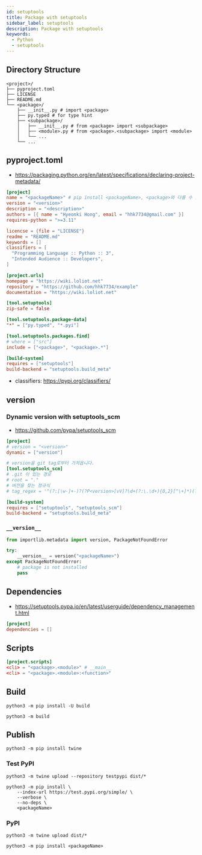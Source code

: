 ```yaml
---
id: setuptools
title: Package with setuptools
sidebar_label: setuptools
description: Package with setuptools
keywords:
  - Python
  - setuptools
---
```


## Directory Structure

```shell
<project>/
├── pyproject.toml
├── LICENSE
├── README.md
└── <package>/
    ├── __init__.py # import <package>
    ├── py.typed # for type hint
    ├── <subpackage>/
    │   ├── __init__.py # from <package> import <subpackage>
    │   ├── <module>.py # from <package>.<subpackage> import <module>
    │   └── ...
    └── ...
```

## pyproject.toml

- https://packaging.python.org/en/latest/specifications/declaring-project-metadata/

```toml title="pyproject.toml"
[project]
name = "<packageName>" # pip install <packageName>, <package>와 다를 수 있습니다.
version = "<version>"
description = "<description>"
authors = [{ name = "Hyeonki Hong", email = "hhk7734@gmail.com" }]
requires-python = ">=3.11"

licencse = {file = "LICENSE"}
readme = "README.md"
keywords = []
classifiers = [
  "Programming Language :: Python :: 3",
  "Intended Audience :: Developers",
]

[project.urls]
homepage = "https://wiki.loliot.net"
repository = "https://github.com/hhk7734/example"
documentation = "https://wiki.loliot.net"

[tool.setuptools]
zip-safe = false

[tool.setuptools.package-data]
"*" = ["py.typed", "*.pyi"]

[tool.setuptools.packages.find]
# where = ["src"]
include = ["<package>", "<package>.*"]

[build-system]
requires = ["setuptools"]
build-backend = "setuptools.build_meta"
```

- classifiers: https://pypi.org/classifiers/

## version

### Dynamic version with setuptools_scm

- https://github.com/pypa/setuptools_scm

```toml title="pyproject.toml"
[project]
# version = "<version>"
dynamic = ["version"]

# version을 git tag로부터 가져옵니다.
[tool.setuptools_scm]
# .git 이 있는 경로
# root = "."
# 버전을 찾는 정규식
# tag_regex = '^(?:[\w-]+-)?(?P<version>[vV]?\d+(?:\.\d+){0,2}[^\+]*)(?:\+.*)?$'

[build-system]
requires = ["setuptools", "setuptools_scm"]
build-backend = "setuptools.build_meta"
```

### `__version__`

```python title="<package>/__init__.py"
from importlib.metadata import version, PackageNotFoundError

try:
    __version__ = version("<packageName>")
except PackageNotFoundError:
    # package is not installed
    pass
```

## Dependencies

- https://setuptools.pypa.io/en/latest/userguide/dependency_management.html

```toml title="pyproject.toml"
[project]
dependencies = []
```

## Scripts

```toml title="pyproject.toml"
[project.scripts]
<cli> = "<package>.<module>" # __main__
<cli> = "<package>.<module>:<function>"
```

## Build

```shell
python3 -m pip install -U build
```

```shell
python3 -m build
```

## Publish

```shell
python3 -m pip install twine
```

### Test PyPI

```shell
python3 -m twine upload --repository testpypi dist/*
```

```shell
python3 -m pip install \
    --index-url https://test.pypi.org/simple/ \
    --verbose \
    --no-deps \
    <packageName>
```

### PyPI

```shell
python3 -m twine upload dist/*
```

```shell
python3 -m pip install <packageName>
```
